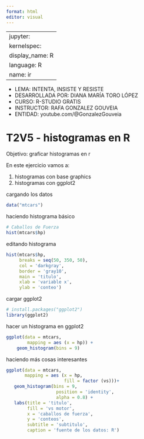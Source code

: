 ```yaml
---
format: html
editor: visual
---
```


---
jupyter:
  kernelspec:
    display_name: R
    language: R
    name: ir
---

-   LEMA: INTENTA, INSISTE Y RESISTE\
-   DESARROLLADA POR: DIANA MARÍA TORO LÓPEZ\
-   CURSO: R-STUDIO GRATIS\
-   INSTRUCTOR: RAFA GONZALEZ GOUVEIA\
-   ENTIDAD: youtube.com/@GonzalezGouveia

# T2V5 - histogramas en R
 
Objetivo: graficar histogramas en r

En este ejercicio vamos a:

1. histogramas con base graphics
2. histogramas con ggplot2
 
cargando los datos
```r
data("mtcars")
``` 
haciendo histograma básico
```r
# Caballos de Fuerza
hist(mtcars$hp)
```
editando histograma
```r
hist(mtcars$hp,
     breaks = seq(50, 350, 50),
     col = 'darkgray',
     border = 'gray10', 
     main = 'titulo',
     xlab = 'variable x',
     ylab = 'conteo')
``` 
cargar ggplot2
```r
# install.packages("ggplot2")
library(ggplot2)
``` 
hacer un histograma en ggplot2
```r
ggplot(data = mtcars,
        mapping = aes (x = hp)) +
    geom_histogram(bins = 9)
``` 
haciendo más cosas interesantes
```r
ggplot(data = mtcars,
       mapping = aes (x = hp,
                      fill = factor (vs)))+
   geom_histogram(bins = 9,
                   position = 'identity',
                   alpha = 0.8) +
   labs(title = 'titulo',
        fill = 'vs motor',
        x = 'caballos de fuerza',
        y = 'conteos', 
        subtitle = 'subtitulo',
        caption = 'fuente de los datos: R')
```